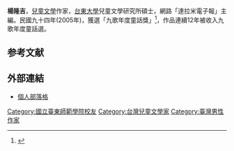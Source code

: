 '''楊隆吉'''，[[兒童文學|兒童文學]]作家，[[台東大學|台東大學]]兒童文學研究所碩士，網路「達拉米電子報」主編。民國九十四年(2005年)，獲選「九歌年度童話獎」<ref>{{Cite web |url=http://tw.epochtimes.com/b5/6/3/9/n1249231.htm |title=沈君山東方白楊隆吉三人獲九歌年度文學獎 |access-date=2015-03-17 |archive-date=2016-03-04 |archive-url=https://web.archive.org/web/20160304195804/http://tw.epochtimes.com/b5/6/3/9/n1249231.htm |dead-url=no }}</ref>，作品連續12年被收入九歌年度童話選。
==参考文献==
{{reflist}}

==外部連結==
*[http://piccc.pixnet.net 個人部落格]
[[Category:國立臺東師範學院校友|Category:國立臺東師範學院校友]]
[[Category:台灣兒童文學家|Category:台灣兒童文學家]]
[[Category:臺灣男性作家|Category:臺灣男性作家]]